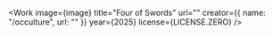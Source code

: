 
<Work
  image={image}
  title="Four of Swords"
  url=""
  creator={{ name: "/occulture", url: "" }}
  year={2025}
  license={LICENSE.ZERO}
/>
